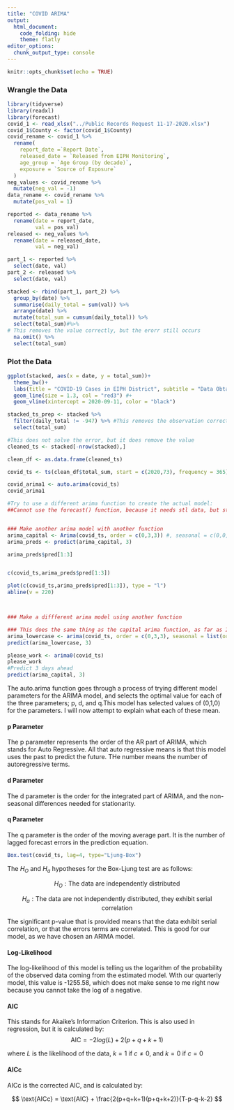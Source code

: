 ```yaml
---
title: "COVID ARIMA"
output: 
  html_document:
    code_folding: hide
    theme: flatly
editor_options: 
  chunk_output_type: console
---
```


```r
knitr::opts_chunk$set(echo = TRUE)
```

### Wrangle the Data

```r
library(tidyverse)
library(readxl)
library(forecast)
covid_1 <- read_xlsx("../Public Records Request 11-17-2020.xlsx")
covid_1$County <- factor(covid_1$County)
covid_rename <- covid_1 %>% 
  rename(
    report_date =`Report Date`,
    released_date = `Released from EIPH Monitoring`,
    age_group = `Age Group (by decade)`,
    exposure = `Source of Exposure`
  )
neg_values <- covid_rename %>% 
  mutate(neg_val = -1)
data_rename <- covid_rename %>% 
  mutate(pos_val = 1)

reported <- data_rename %>% 
  rename(date = report_date,
         val = pos_val)
released <- neg_values %>% 
  rename(date = released_date,
         val = neg_val)

part_1 <- reported %>% 
  select(date, val)
part_2 <- released %>% 
  select(date, val)

stacked <- rbind(part_1, part_2) %>% 
  group_by(date) %>% 
  summarise(daily_total = sum(val)) %>% 
  arrange(date) %>% 
  mutate(total_sum = cumsum(daily_total)) %>% 
  select(total_sum)#%>% 
# This removes the value correctly, but the erorr still occurs
  na.omit() %>% 
  select(total_sum)
```



### Plot the Data

```r
ggplot(stacked, aes(x = date, y = total_sum))+
  theme_bw()+
  labs(title = "COVID-19 Cases in EIPH District", subtitle = "Data Obtained Directly From EIPH", x = "Month (2020)", y = "Count of Active Cases")+
  geom_line(size = 1.3, col = "red3") #+
  geom_vline(xintercept = 2020-09-11, color = "black")

stacked_ts_prep <- stacked %>% 
  filter(daily_total != -947) %>% #This removes the observation correctly, but error still occurs
  select(total_sum)

#This does not solve the error, but it does remove the value
cleaned_ts <- stacked[-nrow(stacked),]

clean_df <- as.data.frame(cleaned_ts)

covid_ts <- ts(clean_df$total_sum, start = c(2020,73), frequency = 365)

covid_arima1 <- auto.arima(covid_ts)
covid_arima1

#Try to use a different arima function to create the actual model:
##Cannot use the forecast() function, because it needs stl data, but stl data needs two years or more


### Make another arima model with another function
arima_capital <- Arima(covid_ts, order = c(0,3,3)) #, seasonal = c(0,0,0) adding this into the function is likely only used if the series has a more than two year span, ie actually has seasons
arima_preds <- predict(arima_capital, 3)

arima_preds$pred[1:3]


c(covid_ts,arima_preds$pred[1:3])

plot(c(covid_ts,arima_preds$pred[1:3]), type = "l")
abline(v = 220)



### Make a diffferent arima model using another function

### This does the same thing as the capital arima function, as far as I can tell
arima_lowercase <- arima(covid_ts, order = c(0,3,3), seasonal = list(order = c(0,0,0), period= 7))
predict(arima_lowercase, 3)

please_work <- arima0(covid_ts)
please_work
#Predict 3 days ahead
predict(arima_capital, 3)
```





The auto.arima function goes through a process of trying different model parameters for the ARIMA model, and selects the optimal value for each of the three parameters; p, d, and q.This model has selected values of (0,1,0) for the parameters. I will now attempt to explain what each of these mean.

#### p Parameter

The p parameter represents the order of the AR part of ARIMA, which stands for Auto Regressive. All that auto regressive means is that this model uses the past to predict the future. THe number means the number of autoregressive terms.

#### d Parameter

The d parameter is the order for the integrated part of ARIMA, and the non-seasonal differences needed for stationarity.

#### q Parameter

The q parameter is the order of the moving average part. It is the number of lagged forecast errors in the prediction equation.



```r
Box.test(covid_ts, lag=4, type="Ljung-Box")
```


The $H_O$ and $H_a$ hypotheses for the Box-Ljung test are as follows:

$$
H_O: \text{The data are independently distributed}
$$

$$
H_a: \text{The data are not independently distributed, they exhibit serial correlation}
$$

The significant p-value that is provided means that the data exhibit serial correlation, or that the errors terms are correlated. This is good for our model, as we have chosen an ARIMA model.




#### Log-Likelihood

The log-likelihood of this model is telling us the logarithm of the probability of the observed data coming from the estimated model. With our quarterly model, this value is -1255.58, which does not make sense to me right now because you cannot take the log of a negative.

#### AIC

This stands for Akaike's Information Criterion. This is also used in regression, but it is calculated by:
$$
\text{AIC} = -2log(L)+2(p+q+k+1)
$$

where $L$ is the likelihood of the data, $k=1$ if $c \neq 0$, and $k = 0$ if $c = 0$

#### AICc

AICc is the corrected AIC, and is calculated by:

$$
\text{AICc} = \text{AIC} + \frac{2(p+q+k+1)(p+q+k+2)}{T-p-q-k-2}
$$



